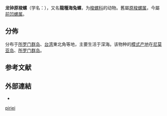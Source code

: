 {{Speciesbox
 | genus = Prosimnia
 | species = piriei
 | authority = (Petuch, 1973){{r|WoRMS_430634}}
 | synonyms_ref =
 | synonyms =
* ''Primovula piriei'' {{small|Petuch, 1973}}（原來組合）{{r|id10742|TaiBIF_315378|TaiBNET_315378}}
}}

'''龙钟原梭螺'''（学名：{{lang|la|''Prosimnia piriei''}}），又名'''龍種海兔螺'''{{r|TaiBIF_315378|TaiBNET_315378}}，为[[梭螺科|梭螺科]]的动物{{r|id10742}}。舊屬[[原梭螺属|原梭螺属]]，今屬[[前凹螺属|前凹螺属]]{{r|WoRMS_430634}}。

==分佈==
分布于[[所罗门群岛|所罗门群岛]]{{r|id10742}}、[[台湾|台湾]]{{r|id10742|TaiBIF_315378}}東北角{{r|TaiBNET_315378}}等地，主要生活于深海{{r|id10742}}。该物种的[[模式产地|模式产地]]在[[尼莫亚岛|尼莫亚岛]]、[[所罗门群岛|所罗门群岛]]{{r|id10742}}。

==参考文献==
{{reflist|refs=
<ref name='id10742'>{{cite web
 | url =http://www.bioinfo.cn/db05/BjdwSpecies.php?action=view&id=10742 | deadurl =yes
 | archive-url =https://web.archive.org/web/20160305013728/http://www.bioinfo.cn/db05/BjdwSpecies.php?action=view&id=10742
 | title =龙钟原梭螺| work =《中国动物物种编目数据库》
 | publisher =中国科学院微生物研究所| author =中国科学院动物研究所
 | access-date =2009-04-28| archive-date =2016-03-05 |language=zh-hans }}</ref>
<ref name="TaiBIF_315378">{{TaiBIF |id=315378 |binomial=Primovula piriei |authority=Petuch, 1973 |zh=龍種海兔螺 |access-date=2018-05-19 }}</ref>
<ref name="TaiBNET_315378">{{TaiBNET |id=315378 |binomial=Primovula piriei |authority=Petuch, 1973 |zh=龍種海兔螺 |access-date=2018-05-19 }}</ref>
<ref name="WoRMS_430634">{{WoRMS |id=430634
 |title=''Prosimnia piriei'' (Petuch, 1973) |db=MolluscaBase
 |last1=Rosenberg |first1=Gary
 |last2=Tran |first2=Bastien
 |date=2010-10-03 |access-date=2018-05-19 }}</ref>
}}

==外部連結==
{{commons category|Primovula piriei}}
*{{Wikispecies-inline|Primovula piriei}}
{{Taxonbar|from=Q7250612}}

[[Category:前凹螺属|piriei]]


{{软体动物小作品}}